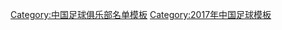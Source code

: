 {{Football squad with groups
|name=2017年中乙分类名单理工
|bgcolor=#FF6633
|bordercolor=#000000
|textcolor=#000000
|title=[[北京理工大学足球俱乐部|<span style="color:#000000">北京理工</span>]] — [[2017年中国足球乙级联赛|<span style="color:#000000">2017年</span>]][[中国足球乙级联赛|<span style="color:#000000">中乙联赛第 15 名、北区第 8 名</span>]]
|group1=全年参赛球员
|list1=<div>
{{Football squad2 player|no=1|name=[[燕翔山]]}}
{{Football squad2 player|no=4|name=[[韩伟林]]}}
{{Football squad2 player|no=5|name=[[王伟 (1991年)|王伟]]}}
{{Football squad2 player|no=7|name=[[李思晨]]}}
{{Football squad2 player|no=8|name=[[岳志磊]]}}
{{Football squad2 player|no=9|name=[[王宏宇]]}}
{{Football squad2 player|no=10|name=[[郭子印]]}}
{{Football squad2 player|no=11|name=[[陈子轩]]}}
{{Football squad2 player|no=12|name=[[关安达]]}}
{{Football squad2 player|no=13|name=[[李博文]]}}
{{Football squad2 player|no=14|name=[[崔巍 (1995年)|崔巍]]}}
{{Football squad2 player|no=15|name=[[梁东波]]}}
{{Football squad2 player|no=16|name=[[屈凯]]}}
{{Football squad2 player|no=17|name=[[张亮 (足球运动员)|张亮]]}}
{{Football squad2 player|no=18|name=[[王超 (1986年)|王超]]}}
{{Football squad2 player|no=19|name=[[何子超]]}}
{{Football squad2 player|no=20|name=[[唐凡]]}}
{{Football squad2 player|no=21|name=[[王玮 (足球运动员)|王玮]]}}
{{Football squad2 player|no=23|name=[[张凯翔]]}}
{{Football squad2 player|no=24|name=[[金迪川崎]]}}
{{Football squad2 player|no=25|name=[[杜金龙]]}}
{{Football squad2 player|no=28|name=[[钟纪宇]]}}
{{Football squad2 player|no=29|name=[[李功豪]]}}
{{Football squad2 player|no=31|name=[[吕越群]]}}
{{Football squad2 player|no=33|name={{le|龚正 (足球运动员)|Gong Zheng (footballer)|龚正}}}}
{{Football squad2 player|no=34|name=[[杨宇程]]}}
{{Football squad2 player|no=39|name=[[姜贤杰]]}}
{{Football squad2 player|no=40|name=[[张济洲]]}}
</div>
|group2=夏季转入球员
|list2=<div>
{{Football squad2 player|no=27|name=[[张洋 (足球运动员)|张洋]]}}
{{Football squad2 player|no=32|name=[[范博]]}}
</div>
|group3=夏季转出球员
|list3=<div>
{{Football squad2 player|no=3|name=[[李杰珺]]}}
{{Football squad2 player|no=6|name=[[周磊 (足球运动员)|周磊]]}}
</div>
|group4=主教练
|list4={{flagicon|ESP}} [[罗伯托·阿胡芬格|-{zh-hans:罗伯托;zh-hk:罗拔图}-]]
}}
<noinclude>
{{DEFAULTSORT:Beijing Institute of Technology F.C. Squad 2017}}
[[Category:中国足球俱乐部名单模板]]
[[Category:2017年中国足球模板]]
</noinclude>
